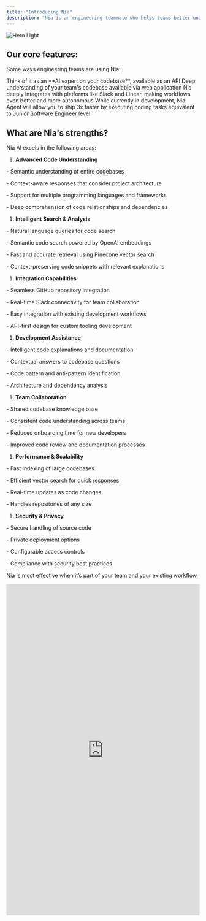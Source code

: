 ```yaml
---
title: "Introducing Nia"
description: "Nia is an engineering teammate who helps teams better understand their codebase and ship faster."
---
```


<img alt="Hero Light" classname="block dark:hidden" src="/nia-hero.png" />

## Our core features:

Some ways engineering teams are using Nia:

<CardGroup cols={2}>
  <Card title="Nia API" icon="sparkles">
    Think of it as an **AI expert on your codebase**, available as an API
  </Card>

  <Card title="Codebase Chat" icon="sparkles">
    Deep understanding of your team's codebase available via web application
  </Card>

  <Card title="Integrations" icon="sparkles">
    Nia deeply integrates with platforms like Slack and Linear, making workflows even better and more autonomous
  </Card>

  <Card title="Agent Mode" icon="sparkles">
    While currently in development, Nia Agent will allow you to ship 3x faster by executing coding tasks equivalent to Junior Software Engineer level
  </Card>
</CardGroup>

## What are Nia's strengths?

Nia AI excels in the following areas:

1. &#x20;**Advanced Code Understanding**

\- Semantic understanding of entire codebases

\- Context-aware responses that consider project architecture

\- Support for multiple programming languages and frameworks

\- Deep comprehension of code relationships and dependencies

1. &#x20;**Intelligent Search & Analysis**

\- Natural language queries for code search

\- Semantic code search powered by OpenAI embeddings

\- Fast and accurate retrieval using Pinecone vector search

\- Context-preserving code snippets with relevant explanations

1. &#x20;**Integration Capabilities**

\- Seamless GitHub repository integration

\- Real-time Slack connectivity for team collaboration

\- Easy integration with existing development workflows

\- API-first design for custom tooling development

1. **Development Assistance**

\- Intelligent code explanations and documentation

\- Contextual answers to codebase questions

\- Code pattern and anti-pattern identification

\- Architecture and dependency analysis

1. **Team Collaboration**

\- Shared codebase knowledge base

\- Consistent code understanding across teams

\- Reduced onboarding time for new developers

\- Improved code review and documentation processes

1. **Performance & Scalability**

\- Fast indexing of large codebases

\- Efficient vector search for quick responses

\- Real-time updates as code changes

\- Handles repositories of any size

1. **Security & Privacy**

\- Secure handling of source code

\- Private deployment options

\- Configurable access controls

\- Compliance with security best practices

Nia is most effective when it’s part of your team and your existing workflow.

<iframe src="https://www.linkedin.com/embed/feed/update/urn:li:ugcPost:7290032832364593154" height="865" width="504" frameborder="0" allowfullscreen="" title="Embedded post" />

## Feedback

We’re learning and our customers’ input is crucial! You can share your feedback to [arlan@hanlantech.net](mailto:arlan@hanlantech.net) or via [Discord](https://discord.gg/8M3T3mgn8k), or directly via the “Feedback” button on the far right edge of the web app.

We log all feedback provided by customers and use it to make quick improvements to Nia and inform our product priorities and roadmap.

## About Nozomio Labs

We are an applied AI lab making developer tools and free tech courses. 

We are building the future of software engineering, and we believe that it should be accessible for everyone. Everywhere.
